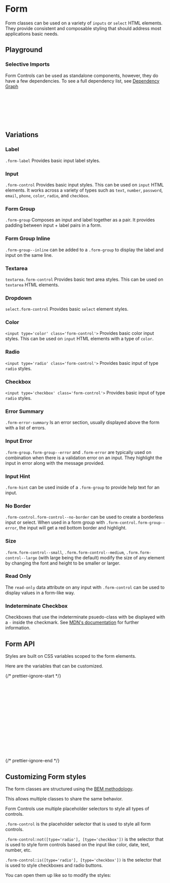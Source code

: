 
<Meta title="Content Components/Form" />

# Form

<div
  dangerouslySetInnerHTML={{
    __html: createSourceCodeLink({ link: 'components/form.scss' }).outerHTML,
  }}
></div>

Form classes can be used on a variety of `inputs` or `select` HTML elements.
They provide consistent and composable styling that should address most applications basic needs.

## Playground

<Canvas of={FormGroupStories.Default} />
<Controls of={FormGroupStories.Default} />

### Selective Imports

Form Controls can be used as standalone components, however, they do have a few dependencies. To see a full dependency list, see [Dependency Graph](?path=/docs/overview-selective-imports--docs#dependencies)

```css
// Depends on
@import '@rolemodel/optics/dist/scss/core/tokens';
@import '@rolemodel/optics/dist/scss/core/base';

// Component
@import '@rolemodel/optics/dist/scss/components/form';
```

## Variations

### Label

`.form-label` Provides basic input label styles.

<Canvas of={LabelStories.Default} />

### Input

`.form-control` Provides basic input styles. This can be used on `input` HTML elements. It works across a variety of types such as `text`, `number`, `password`, `email`, `phone`, `color`, `radio`, and `checkbox`.

<Canvas of={InputStories.Default} />

### Form Group

`.form-group` Composes an input and label together as a pair. It provides padding between input + label pairs in a form.

<Canvas of={FormGroupStories.Default} />

### Form Group Inline

`.form-group--inline` can be added to a `.form-group` to display the label and input on the same line.

<Canvas of={FormGroupStories.Inline} />

### Textarea

`textarea.form-control` Provides basic text area styles. This can be used on `textarea` HTML elements.

<Canvas of={TextareaStories.Default} />
<Controls of={TextareaStories.Default} />

### Dropdown

`select.form-control` Provides basic `select` element styles.

<Canvas of={SelectStories.Default} />
<Controls of={SelectStories.Default} />

### Color

`<input type='color' class='form-control'>` Provides basic color input styles. This can be used on `input` HTML elements with a type of `color`.

<Canvas of={InputStories.Color} />

### Radio

`<input type='radio' class='form-control'>` Provides basic input of type `radio` styles.

<Canvas of={FormGroupStories.Radio} />

### Checkbox

`<input type='checkbox' class='form-control'>` Provides basic input of type `radio` styles.

<Canvas of={FormGroupStories.Checkbox} />

### Error Summary

`.form-error-summary` Is an error section, usually displayed above the form with a list of errors.

<Canvas of={ErrorSummaryStories.Default} />
<Controls of={ErrorSummaryStories.Default} />

### Input Error

`.form-group.form-group--error` and `.form-error` are typically used on combination when there is a validation error on an input. They highlight the input in error along with the message provided.

<Canvas of={FormGroupStories.Error} />

### Input Hint

`.form-hint` can be used inside of a `.form-group` to provide help text for an input.

<Canvas of={FormGroupStories.Hint} />

### No Border

`.form-control.form-control--no-border` can be used to create a borderless input or select. When used in a form group with `.form-control.form-group--error`, the input will get a red bottom border and highlight.

<Canvas of={FormGroupStories.NoBorder} />

### Size

`.form.form-control--small`, `.form.form-control--medium`, `.form.form-control--large` (with large being the default) modify the size of any element by changing the font and height to be smaller or larger.

<Canvas of={FormGroupStories.Small} />

### Read Only

The `read-only` data attribute on any input with `.form-control` can be used to display values in a form-like way.

<Canvas of={FormGroupStories.Readonly} />

### Indeterminate Checkbox

Checkboxes that use the indeterminate psuedo-class with be displayed with a `-` inside the checkmark.
See [MDN's documentation](https://developer.mozilla.org/en-US/docs/Web/CSS/:indeterminate) for further information.

<Canvas of={FormGroupStories.IndeterminateCheckbox} />

## Form API

Styles are built on CSS variables scoped to the form elements.

Here are the variables that can be customized.

{/* prettier-ignore-start */}
```css
// .form-control
--_op-form-control-height-small
--_op-form-control-height-medium
--_op-form-control-height-large
--_op-form-control-font-small
--_op-form-control-font-medium
--_op-form-control-font-large

// .form-control:not([type='radio'], [type='checkbox'])
--_op-form-control-opacity-disabled

// .form-control:is([type='radio'], [type='checkbox'])
--_op-form-control-height-small
--_op-form-control-height-medium
--_op-form-control-height-large
```
{/* prettier-ignore-end */}

## Customizing Form styles

<div
  dangerouslySetInnerHTML={{
    __html: createAlert({
      title: 'Important!',
      description: 'These patterns represent how to customize the style of the form for your project.',
    }).outerHTML,
  }}
></div>

The form classes are structured using the [BEM methodology](https://getbem.com/naming).

This allows multiple classes to share the same behavior.

Form Controls use multiple placeholder selectors to style all types of controls.

`.form-control` is the placeholder selector that is used to style all form controls.

`.form-control:not([type='radio'], [type='checkbox'])` is the selector that is used to style form controls based on the input like color, date, text, number, etc.

`.form-control:is([type='radio'], [type='checkbox'])` is the selector that is used to style checkboxes and radio buttons.

You can open them up like so to modify the styles:

```css
.form-control {
}
```
